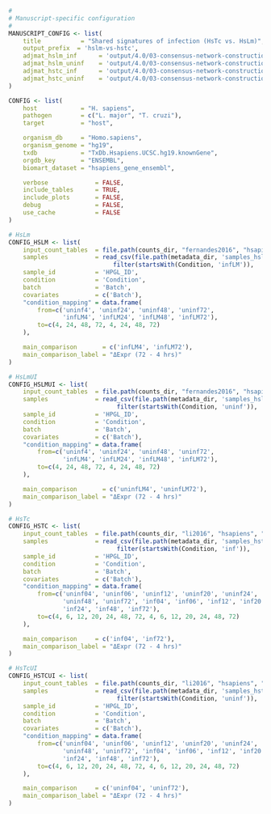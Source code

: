 ```r
#
# Manuscript-specific configuration
#
MANUSCRIPT_CONFIG <- list(
    title           = "Shared signatures of infection (HsTc vs. HsLm)", 
    output_prefix  = 'hslm-vs-hstc',
    adjmat_hslm_inf      = 'output/4.0/03-consensus-network-construction/data/adjmat_hslm-inf.rda',
    adjmat_hslm_uninf    = 'output/4.0/03-consensus-network-construction/data/adjmat_hslm-uninf.rda',
    adjmat_hstc_inf      = 'output/4.0/03-consensus-network-construction/data/adjmat_hstc-inf.rda',
    adjmat_hstc_uninf    = 'output/4.0/03-consensus-network-construction/data/adjmat_hstc-uninf.rda'
)

CONFIG <- list(
    host            = "H. sapiens",
    pathogen        = c("L. major", "T. cruzi"),
    target          = "host",

    organism_db     = "Homo.sapiens",
    organism_genome = "hg19",
    txdb            = "TxDb.Hsapiens.UCSC.hg19.knownGene",
    orgdb_key       = "ENSEMBL",
    biomart_dataset = "hsapiens_gene_ensembl",

    verbose             = FALSE,
    include_tables      = TRUE,
    include_plots       = FALSE,
    debug               = FALSE,
    use_cache           = FALSE
)

# HsLm
CONFIG_HSLM <- list(
    input_count_tables  = file.path(counts_dir, "fernandes2016", "hsapiens", "*.count"),
    samples             = read_csv(file.path(metadata_dir, 'samples_hslm.csv')) %>%
                             filter(startsWith(Condition, 'infLM')),
    sample_id           = 'HPGL_ID',
    condition           = 'Condition',
    batch               = 'Batch',
    covariates          = c('Batch'),
    "condition_mapping" = data.frame(
        from=c('uninf4', 'uninf24', 'uninf48', 'uninf72', 
               'infLM4', 'infLM24', 'infLM48', 'infLM72'),
        to=c(4, 24, 48, 72, 4, 24, 48, 72)
    ),

    main_comparison       = c('infLM4', 'infLM72'),
    main_comparison_label = "ΔExpr (72 - 4 hrs)"
)

# HsLmUI
CONFIG_HSLMUI <- list(
    input_count_tables  = file.path(counts_dir, "fernandes2016", "hsapiens", "*.count"),
    samples             = read_csv(file.path(metadata_dir, 'samples_hslm.csv')) %>%
                              filter(startsWith(Condition, 'uninf')),
    sample_id           = 'HPGL_ID',
    condition           = 'Condition',
    batch               = 'Batch',
    covariates          = c('Batch'),
    "condition_mapping" = data.frame(
        from=c('uninf4', 'uninf24', 'uninf48', 'uninf72', 
               'infLM4', 'infLM24', 'infLM48', 'infLM72'),
        to=c(4, 24, 48, 72, 4, 24, 48, 72)
    ),

    main_comparison       = c('uninfLM4', 'uninfLM72'),
    main_comparison_label = "ΔExpr (72 - 4 hrs)"
)

# HsTc
CONFIG_HSTC <- list(
    input_count_tables  = file.path(counts_dir, "li2016", "hsapiens", "*.count"),
    samples             = read_csv(file.path(metadata_dir, 'samples_hstc.csv')) %>%
                              filter(startsWith(Condition, 'inf')),
    sample_id           = 'HPGL_ID',
    condition           = 'Condition',
    batch               = 'Batch',
    covariates          = c('Batch'),
    "condition_mapping" = data.frame(
        from=c('uninf04', 'uninf06', 'uninf12', 'uninf20', 'uninf24',
               'uninf48', 'uninf72', 'inf04', 'inf06', 'inf12', 'inf20',
               'inf24', 'inf48', 'inf72'),
        to=c(4, 6, 12, 20, 24, 48, 72, 4, 6, 12, 20, 24, 48, 72)
    ),

    main_comparison     = c('inf04', 'inf72'),
    main_comparison_label = "ΔExpr (72 - 4 hrs)"
)

# HsTcUI
CONFIG_HSTCUI <- list(
    input_count_tables  = file.path(counts_dir, "li2016", "hsapiens", "*.count"),
    samples             = read_csv(file.path(metadata_dir, 'samples_hstc.csv')) %>%
                              filter(startsWith(Condition, 'uninf')),
    sample_id           = 'HPGL_ID',
    condition           = 'Condition',
    batch               = 'Batch',
    covariates          = c('Batch'),
    "condition_mapping" = data.frame(
        from=c('uninf04', 'uninf06', 'uninf12', 'uninf20', 'uninf24',
               'uninf48', 'uninf72', 'inf04', 'inf06', 'inf12', 'inf20',
               'inf24', 'inf48', 'inf72'),
        to=c(4, 6, 12, 20, 24, 48, 72, 4, 6, 12, 20, 24, 48, 72)
    ),

    main_comparison     = c('uninf04', 'uninf72'),
    main_comparison_label = "ΔExpr (72 - 4 hrs)"
)
```
